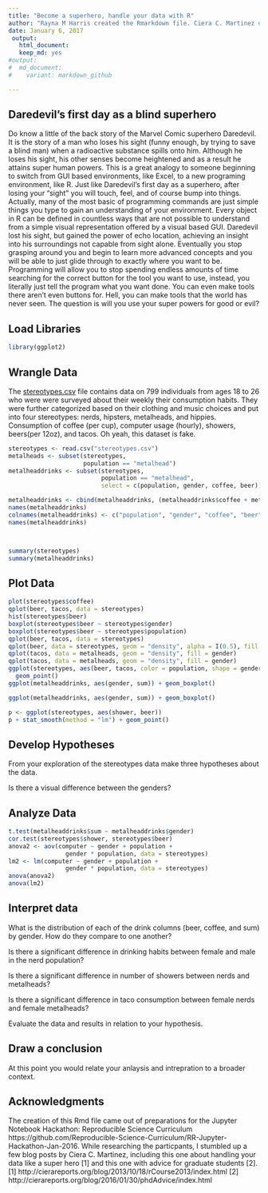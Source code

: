 ```yaml
---
title: "Become a superhero, handle your data with R"
author: "Rayna M Harris created the Rmarkdown file. Ciera C. Martinez drafted the blog post and content for R tutorial, which can be accessed here: http://cierareports.org/blog/2013/10/18/rCourse2013/index.html"
date: January 6, 2017
 output: 
   html_document:
   keep_md: yes
#output:
#  md_document:
#    variant: markdown_github

---
```


## Daredevil's first day as a blind superhero
Do know a little of the back story of the Marvel Comic superhero Daredevil. It is the story of a man who loses his sight (funny enough, by trying to save a blind man) when a radioactive substance spills onto him. Although he loses his sight, his other senses become heightened and as a result he attains super human powers. This is a great analogy to someone beginning to switch from GUI based environments, like Excel, to a new programing environment, like R. Just like Daredevil’s first day as a superhero, after losing your “sight” you will touch, feel, and of course bump into things. Actually, many of the most basic of programming commands are just simple things you type to gain an understanding of your environment. Every object in R can be defined in countless ways that are not possible to understand from a simple visual representation offered by a visual based GUI. Daredevil lost his sight, but gained the power of echo location, achieving an insight into his surroundings not capable from sight alone. Eventually you stop grasping around you and begin to learn more advanced concepts and you will be able to just glide through to exactly where you want to be. Programming will allow you to stop spending endless amounts of time searching for the correct button for the tool you want to use, instead, you literally just tell the program what you want done. You can even make tools there aren’t even buttons for. Hell, you can make tools that the world has never seen. The question is will you use your super powers for good or evil?

## Load Libraries

```r
library(ggplot2)
```

## Wrangle Data

The [stereotypes.csv](http://cierareports.org/downloads/r_tutorial/stereotypes.csv) file contains data on 799 individuals from ages 18 to 26 who were were surveyed about their weekly their consumption habits. They were further categorized based on their clothing and music choices and put into four stereotypes: nerds, hipsters, metalheads, and hippies. Consumption of coffee (per cup), computer usage (hourly), showers, beers(per 12oz), and tacos. Oh yeah, this dataset is fake.


```r

stereotypes <- read.csv("stereotypes.csv") 
metalheads <- subset(stereotypes, 
                     population == "metalhead")
metalheaddrinks <- subset(stereotypes, 
                          population == "metalhead", 
                          select = c(population, gender, coffee, beer))

metalheaddrinks <- cbind(metalheaddrinks, (metalheaddrinks$coffee + metalheaddrinks$beer))
names(metalheaddrinks)
colnames(metalheaddrinks) <- c("population", "gender", "coffee", "beer", "sum")
names(metalheaddrinks)



summary(stereotypes)
summary(metalheaddrinks)
```

## Plot Data

```r

plot(stereotypes$coffee)
qplot(beer, tacos, data = stereotypes)
hist(stereotypes$beer)
boxplot(stereotypes$beer ~ stereotypes$gender)
boxplot(stereotypes$beer ~ stereotypes$population)
qplot(beer, tacos, data = stereotypes)
qplot(beer, data = stereotypes, geom = "density", alpha = I(0.5), fill = population)
qplot(tacos, data = metalheads, geom = "density", fill = gender)
qplot(tacos, data = metalheads, geom = "density", fill = gender)
ggplot(stereotypes, aes(beer, tacos, color = population, shape = gender)) + 
  geom_point()
ggplot(metalheaddrinks, aes(gender, sum)) + geom_boxplot()

ggplot(metalheaddrinks, aes(gender, sum)) + geom_boxplot()

p <- ggplot(stereotypes, aes(shower, beer))
p + stat_smooth(method = "lm") + geom_point()


```


## Develop Hypotheses

From your exploration of the stereotypes data make three hypotheses about the data.

Is there a visual difference between the genders?

## Analyze Data

```r
t.test(metalheaddrinks$sum ~ metalheaddrinks$gender)
cor.test(stereotypes$shower, stereotypes$beer)
anova2 <- aov(computer ~ gender + population + 
                gender * population, data = stereotypes)
lm2 <- lm(computer ~ gender + population + 
                gender * population, data = stereotypes)
anova(anova2)
anova(lm2)

```

## Interpret data

What is the distribution of each of the drink columns (beer, coffee, and sum) by gender. How do they compare to one another?

Is there a significant difference in drinking habits between female and male in the nerd population?

Is there a significant difference in number of showers between nerds and metalheads?

Is there a significant difference in taco consumption between female nerds and female metalheads?

Evaluate the data and results in relation to your hypothesis.

## Draw a conclusion

At this point you would relate your anlaysis and intrepration to a broader context. 

## Acknowledgments
The creation of this Rmd file came out of preparations for the Jupyter Notebook Hackathon: Reproducible Science Curriculum  https://github.com/Reproducible-Science-Curriculum/RR-Jupyter-Hackathon-Jan-2016. While researching the particpants, I stumbled up a few blog posts by Ciera C. Martinez, including this one about handling your data like a super hero [1] and this one with advice for graduate students [2].
[1] http://cierareports.org/blog/2013/10/18/rCourse2013/index.html
[2] http://cierareports.org/blog/2016/01/30/phdAdvice/index.html